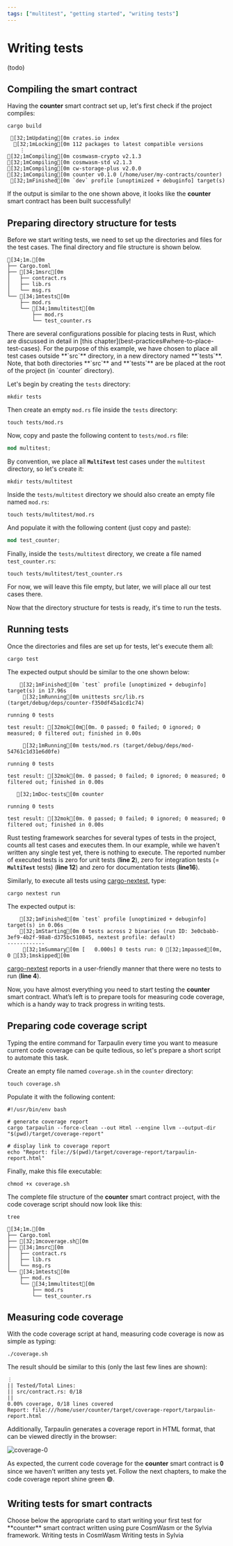 ```yaml
---
tags: ["multitest", "getting started", "writing tests"]
---
```



# Writing tests

(todo)

## Compiling the smart contract

Having the **counter** smart contract set up, let's first check if the project compiles:

```shell copy filename="TERMINAL"
cargo build
```

```ansi filename="OUTPUT"
 [32;1mUpdating[0m crates.io index
  [32;1mLocking[0m 112 packages to latest compatible versions
    ⋮
[32;1mCompiling[0m cosmwasm-crypto v2.1.3
[32;1mCompiling[0m cosmwasm-std v2.1.3
[32;1mCompiling[0m cw-storage-plus v2.0.0
[32;1mCompiling[0m counter v0.1.0 (/home/user/my-contracts/counter)
 [32;1mFinished[0m `dev` profile [unoptimized + debuginfo] target(s) in 3.27s
```

If the output is similar to the one shown above, it looks like the **counter** smart contract has
been built successfully!

## Preparing directory structure for tests

Before we start writing tests, we need to set up the directories and files for the test cases. The
final directory and file structure is shown below.

```ansi showLineNumbers {7-11} filename="counter (directory)"
[34;1m.[0m
├── Cargo.toml
├── [34;1msrc[0m
│   ├── contract.rs
│   ├── lib.rs
│   └── msg.rs
└── [34;1mtests[0m
    ├── mod.rs
    └── [34;1mmultitest[0m
        ├── mod.rs
        └── test_counter.rs
```

<Callout>
  There are several configurations possible for placing tests in Rust, which are discussed in detail
  in [this chapter](best-practices#where-to-place-test-cases). For the purpose of this example, we
  have chosen to place all test cases outside **`src`** directory, in a new directory named
  **`tests`**.
</Callout>

<Callout>
  Note, that both directories **`src`** and **`tests`** are be placed at the root of the project (in
  `counter` directory).
</Callout>

Let's begin by creating the `tests` directory:

```shell copy filename="TERMINAL"
mkdir tests
```

Then create an empty `mod.rs` file inside the `tests` directory:

```shell copy filename="TERMINAL"
touch tests/mod.rs
```

Now, copy and paste the following content to `tests/mod.rs` file:

```rust copy filename="tests/mod.rs"
mod multitest;
```

By convention, we place all **`MultiTest`** test cases under the `multitest` directory, so let's
create it:

```shell copy filename="TERMINAL"
mkdir tests/multitest
```

Inside the `tests/multitest` directory we should also create an empty file named `mod.rs`:

```shell copy filename="TERMINAL"
touch tests/multitest/mod.rs
```

And populate it with the following content (just copy and paste):

```rust copy filename="tests/multitest/mod.rs"
mod test_counter;
```

Finally, inside the `tests/multitest` directory, we create a file named `test_counter.rs`:

```shell copy filename="TERMINAL"
touch tests/multitest/test_counter.rs
```

For now, we will leave this file empty, but later, we will place all our test cases there.

Now that the directory structure for tests is ready, it's time to run the tests.

## Running tests

Once the directories and files are set up for tests, let's execute them all:

```shell copy filename="TERMINAL"
cargo test
```

The expected output should be similar to the one shown below:

```ansi {6,12,16} showLineNumbers filename="OUTPUT"
    [32;1mFinished[0m `test` profile [unoptimized + debuginfo] target(s) in 17.96s
     [32;1mRunning[0m unittests src/lib.rs (target/debug/deps/counter-f350df45a1cd1c74)

running 0 tests

test result: [32mok[0m[0m. 0 passed; 0 failed; 0 ignored; 0 measured; 0 filtered out; finished in 0.00s

     [32;1mRunning[0m tests/mod.rs (target/debug/deps/mod-54761c1d31e6d0fe)

running 0 tests

test result: [32mok[0m. 0 passed; 0 failed; 0 ignored; 0 measured; 0 filtered out; finished in 0.00s

   [32;1mDoc-tests[0m counter

running 0 tests

test result: [32mok[0m. 0 passed; 0 failed; 0 ignored; 0 measured; 0 filtered out; finished in 0.00s
```

Rust testing framework searches for several types of tests in the project, counts all test cases and
executes them. In our example, while we haven't written any single test yet, there is nothing to
execute. The reported number of executed tests is zero for unit tests (**line 2**), zero for
integration tests (= **`MultiTest`** tests) (**line 12**) and zero for documentation tests
(**line16**).

Similarly, to execute all tests using [cargo-nextest](https://nexte.st), type:

```shell copy filename="TERMINAL"
cargo nextest run
```

The expected output is:

```ansi {4} showLineNumbers filename="OUTPUT"
    [32;1mFinished[0m `test` profile [unoptimized + debuginfo] target(s) in 0.06s
    [32;1mStarting[0m 0 tests across 2 binaries (run ID: 3e0cbabb-3ef9-4b2f-98a8-d375bc510845, nextest profile: default)
------------
     [32;1mSummary[0m [   0.000s] 0 tests run: 0 [32;1mpassed[0m, 0 [33;1mskipped[0m
```

[cargo-nextest](https://nexte.st) reports in a user-friendly manner that there were no tests to run
(**line 4**).

Now, you have almost everything you need to start testing the **counter** smart contract. What’s
left is to prepare tools for measuring code coverage, which is a handy way to track progress in
writing tests.

## Preparing code coverage script

Typing the entire command for Tarpaulin every time you want to measure current code coverage can be
quite tedious, so let's prepare a short script to automate this task.

Create an empty file named `coverage.sh` in the `counter` directory:

```shell copy filename="TERMINAL"
touch coverage.sh
```

Populate it with the following content:

```shell copy filename="coverage.sh"
#!/usr/bin/env bash

# generate coverage report
cargo tarpaulin --force-clean --out Html --engine llvm --output-dir "$(pwd)/target/coverage-report"

# display link to coverage report
echo "Report: file://$(pwd)/target/coverage-report/tarpaulin-report.html"
```

Finally, make this file executable:

```shell filename="TERMINAL"
chmod +x coverage.sh
```

The complete file structure of the **counter** smart contract project, with the code coverage script
should now look like this:

```shell filename="TERMINAL"
tree
```

```ansi {3} filename="counter (directory)"
[34;1m.[0m
├── Cargo.toml
├── [32;1mcoverage.sh[0m
├── [34;1msrc[0m
│   ├── contract.rs
│   ├── lib.rs
│   └── msg.rs
└── [34;1mtests[0m
    ├── mod.rs
    └── [34;1mmultitest[0m
        ├── mod.rs
        └── test_counter.rs
```

## Measuring code coverage

With the code coverage script at hand, measuring code coverage is now as simple as typing:

```shell copy filename="TERMINAL"
./coverage.sh
```

The result should be similar to this (only the last few lines are shown):

```ansi filename="OUTPUT"
⋮
|| Tested/Total Lines:
|| src/contract.rs: 0/18
||
0.00% coverage, 0/18 lines covered
Report: file:///home/user/counter/target/coverage-report/tarpaulin-report.html
```

Additionally, Tarpaulin generates a coverage report in HTML format, that can be viewed directly in
the browser:

![coverage-0](./coverage-0.png)

As expected, the current code coverage for the **counter** smart contract is 𝟎 since we haven't
written any tests yet. Follow the next chapters, to make the code coverage report shine green 🟢.

## Writing tests for smart contracts

<Callout type="info" emoji="☕">
  Choose below the appropriate card to start writing your first test for **counter** smart contract
  written using pure CosmWasm or the Sylvia framework.
</Callout>

<Cards>
  <Card
    title="Writing tests for smart contracts written using pure CosmWasm"
    href="writing-tests/writing-tests-cosmwasm"
    icon=""
  >
    Writing tests in CosmWasm
  </Card>
  <Card
    title="Writing tests for smart contracts written using Sylvia framework"
    href="writing-tests/writing-tests-sylvia"
    icon=""
  >
    Writing tests in Sylvia
  </Card>
</Cards>
